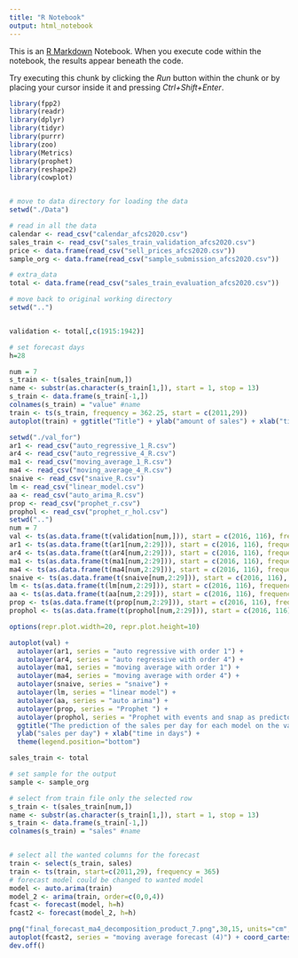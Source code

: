 ```yaml
---
title: "R Notebook"
output: html_notebook
---
```


This is an [R Markdown](http://rmarkdown.rstudio.com) Notebook. When you execute code within the notebook, the results appear beneath the code. 

Try executing this chunk by clicking the *Run* button within the chunk or by placing your cursor inside it and pressing *Ctrl+Shift+Enter*. 

```r
library(fpp2)
library(readr)
library(dplyr)
library(tidyr)
library(purrr)
library(zoo)
library(Metrics)
library(prophet)
library(reshape2)
library(cowplot)


# move to data directory for loading the data
setwd("./Data")

# read in all the data
calendar <- read_csv("calendar_afcs2020.csv")
sales_train <- read_csv("sales_train_validation_afcs2020.csv")
price <- data.frame(read_csv("sell_prices_afcs2020.csv"))
sample_org <- data.frame(read_csv("sample_submission_afcs2020.csv"))

# extra_data
total <- data.frame(read_csv("sales_train_evaluation_afcs2020.csv"))

# move back to original working directory
setwd("..")


validation <- total[,c(1915:1942)]

# set forecast days
h=28

```

```r
num = 7
s_train <- t(sales_train[num,])
name <- substr(as.character(s_train[1,]), start = 1, stop = 13)
s_train <- data.frame(s_train[-1,])
colnames(s_train) = "value" #name
train <- ts(s_train, frequency = 362.25, start = c(2011,29))
autoplot(train) + ggtitle("Title") + ylab("amount of sales") + xlab("time in days")
```
```r
setwd("./val_for")
ar1 <- read_csv("auto_regressive_1_R.csv")
ar4 <- read_csv("auto_regressive_4_R.csv")
ma1 <- read_csv("moving_average_1_R.csv")
ma4 <- read_csv("moving_average_4_R.csv")
snaive <- read_csv("snaive_R.csv")
lm <- read_csv("linear_model.csv")
aa <- read_csv("auto_arima_R.csv")
prop <- read_csv("prophet_r.csv")
prophol <- read_csv("prophet_r_hol.csv")
setwd("..")  
num = 7 
val <- ts(as.data.frame(t(validation[num,])), start = c(2016, 116), frequency = 365.25)
ar1 <- ts(as.data.frame(t(ar1[num,2:29])), start = c(2016, 116), frequency = 365.25)
ar4 <- ts(as.data.frame(t(ar4[num,2:29])), start = c(2016, 116), frequency = 365.25)
ma1 <- ts(as.data.frame(t(ma1[num,2:29])), start = c(2016, 116), frequency = 365.25)
ma4 <- ts(as.data.frame(t(ma4[num,2:29])), start = c(2016, 116), frequency = 365.25)
snaive <- ts(as.data.frame(t(snaive[num,2:29])), start = c(2016, 116), frequency = 365.25)
lm <- ts(as.data.frame(t(lm[num,2:29])), start = c(2016, 116), frequency = 365.25)
aa <- ts(as.data.frame(t(aa[num,2:29])), start = c(2016, 116), frequency = 365.25)
prop <- ts(as.data.frame(t(prop[num,2:29])), start = c(2016, 116), frequency = 365.25)
prophol <- ts(as.data.frame(t(prophol[num,2:29])), start = c(2016, 116), frequency = 365.25)
```
```r
options(repr.plot.width=20, repr.plot.height=10)
```

```r
autoplot(val) + 
  autolayer(ar1, series = "auto regressive with order 1") + 
  autolayer(ar4, series = "auto regressive with order 4") + 
  autolayer(ma1, series = "moving average with order 1") + 
  autolayer(ma4, series = "moving average with order 4") +
  autolayer(snaive, series = "snaive") + 
  autolayer(lm, series = "linear model") + 
  autolayer(aa, series = "auto arima") + 
  autolayer(prop, series = "Prophet ") + 
  autolayer(prophol, series = "Prophet with events and snap as predictors") + 
  ggtitle("The prediction of the sales per day for each model on the validation data") + 
  ylab("sales per day") + xlab("time in days") +
  theme(legend.position="bottom")
```


```r
sales_train <- total

# set sample for the output
sample <- sample_org

# select from train file only the selected row
s_train <- t(sales_train[num,])
name <- substr(as.character(s_train[1,]), start = 1, stop = 13)
s_train <- data.frame(s_train[-1,])
colnames(s_train) = "sales" #name


# select all the wanted columns for the forecast
train <- select(s_train, sales)
train <- ts(train, start=c(2011,29), frequency = 365)
# forecast model could be changed to wanted model
model <- auto.arima(train)
model_2 <- arima(train, order=c(0,0,4))
fcast <- forecast(model, h=h)
fcast2 <- forecast(model_2, h=h)

```

```r
png("final_forecast_ma4_decomposition_product_7.png",30,15, units="cm", res=1200)
autoplot(fcast2, series = "moving average forecast (4)") + coord_cartesian(xlim = c(2016.0,2016.4))
dev.off()
```

